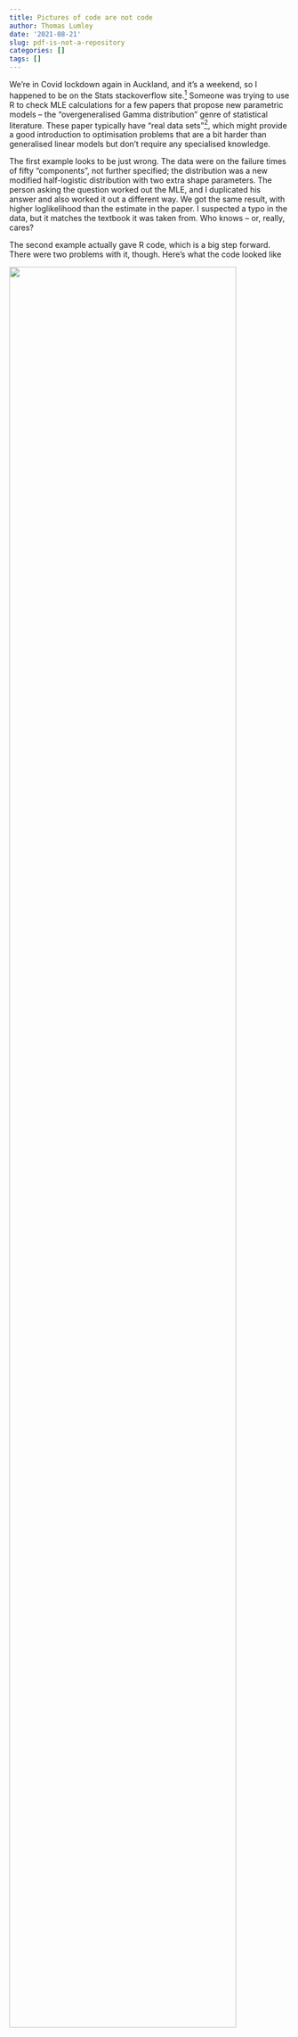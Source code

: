 ```yaml
---
title: Pictures of code are not code
author: Thomas Lumley
date: '2021-08-21'
slug: pdf-is-not-a-repository
categories: []
tags: []
---
```


We're in Covid lockdown again in Auckland, and it's a weekend, so I happened to be on the Stats stackoverflow site.^[I quite like the site; the ratio of people answering questions to people complaining about questions being bad is bearable and some of the questions are interesting] Someone was trying to use R to check MLE calculations for a few papers that propose new parametric models -- the "overgeneralised Gamma distribution" genre of statistical literature. These paper typically have "real data sets"^[where "real data", as Di Cook has pointed out, is a technical term meaning "not real data"], which might provide a good introduction to optimisation problems that are a bit harder than generalised linear models but don't require any specialised knowledge. 

The first example looks to be just wrong.  The data were on the failure times of fifty "components", not further specified; the distribution was a new modified half-logistic distribution with two extra shape parameters.  The person asking the question worked out the MLE, and I duplicated his answer and also worked it out a different way. We got the same result, with higher loglikelihood than the estimate in the paper. I suspected a typo in the data, but it matches the textbook it was taken from. Who knows -- or, really, cares? 

The second example actually gave R code, which is a big step forward. There were two problems with it, though. Here's what the code looked like

<img src="https://raw.githubusercontent.com/tslumley/notstatschat/master/content/post/2021-08-21-pdf-is-not-a-repository/index_files/codeshot.png" width="90%">

I spent quite a while trying to get this to work. One potential issue I thought of was numerical instability, so I simplified the log(power) terms and used `log1p` to handle the `log(1+)` terms. Weirdly, the result didn't change after some of my edits. 

A function body in R consists of multiple `call` objects. These are evaluated in turn, and the value of the function is the value of the last call. The body of this function, specifically, consists of three `call` objects. The value of the function is the value of the last of the three: `-2 * sum(log(1 + (log((1 + x/beta)^alpha))^(-lambda)))`, just a fragment of the actual loglikelihood.  You'd never have this problem with *real code*, but it's easy with PDF or paper pictures of code. Either copy-pasting or retyping the code is likely to be wrong even without the potential for typos.  PDF is not a code format; paper isn't either. I've seen worse than this: a paper in JRSS A where the online appendix had code **in a bitmap image**. 

Oh, the second problem? The code calls `mle2`, which expects to be given the negative loglikelihood, and so minimises it. The function `ll_LLx`, however, is the loglikelihood. So the code, if you fix the spurious line breaks to make it run as it putatively did for the authors, would give a minimum likelihood estimator.  Fixing this second problem finally gives the answers in the paper, demonstrating that the authors **did not** get them from the code they provided. 